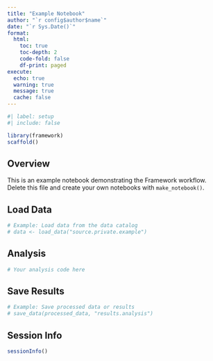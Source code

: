 ```yaml
---
title: "Example Notebook"
author: "`r config$author$name`"
date: "`r Sys.Date()`"
format:
  html:
    toc: true
    toc-depth: 2
    code-fold: false
    df-print: paged
execute:
  echo: true
  warning: true
  message: true
  cache: false
---
```


```r
#| label: setup
#| include: false

library(framework)
scaffold()
```

## Overview

This is an example notebook demonstrating the Framework workflow. Delete this file and create your own notebooks with `make_notebook()`.

## Load Data

```r
# Example: Load data from the data catalog
# data <- load_data("source.private.example")
```

## Analysis

```r
# Your analysis code here
```

## Save Results

```r
# Example: Save processed data or results
# save_data(processed_data, "results.analysis")
```

## Session Info

```r
sessionInfo()
```

